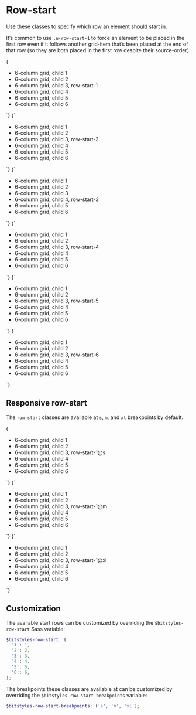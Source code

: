 
<Meta title="Utilities/row-start" />

# Row-start

Use these classes to specify which row an element should start in.

It’s common to use `.u-row-start-1` to force an element to be placed in the first row even if it follows another grid-item that’s been placed at the end of that row (so they are both placed in the first row despite their source-order).

<Canvas isColumn>
  <Story name="u-row-start-1">
    {`
      <ul class="u-grid u-gap-m u-grid-cols-6 u-padding-m u-bg-gray-10 a-list-reset">
        <li class="u-bg-background u-padding-m a-card">6-column grid, child 1</li>
        <li class="u-bg-background u-padding-m a-card">6-column grid, child 2</li>
        <li class="u-bg-brand-2 u-padding-m a-card u-row-start-1">6-column grid, child 3, row-start-1</li>
        <li class="u-bg-background u-padding-m a-card">6-column grid, child 4</li>
        <li class="u-bg-background u-padding-m a-card">6-column grid, child 5</li>
        <li class="u-bg-background u-padding-m a-card">6-column grid, child 6</li>
      </ul>
    `}
  </Story>
  <Story name="u-row-start-2">
    {`
      <ul class="u-grid u-gap-m u-grid-cols-6 u-padding-m u-bg-gray-10 a-list-reset">
        <li class="u-bg-background u-padding-m a-card">6-column grid, child 1</li>
        <li class="u-bg-background u-padding-m a-card">6-column grid, child 2</li>
        <li class="u-bg-brand-2 u-padding-m a-card u-row-start-2">6-column grid, child 3, row-start-2</li>
        <li class="u-bg-background u-padding-m a-card">6-column grid, child 4</li>
        <li class="u-bg-background u-padding-m a-card">6-column grid, child 5</li>
        <li class="u-bg-background u-padding-m a-card">6-column grid, child 6</li>
      </ul>
    `}
  </Story>
  <Story name="u-row-start-3">
    {`
      <ul class="u-grid u-gap-m u-grid-cols-6 u-padding-m u-bg-gray-10 a-list-reset">
        <li class="u-bg-background u-padding-m a-card">6-column grid, child 1</li>
        <li class="u-bg-background u-padding-m a-card">6-column grid, child 2</li>
        <li class="u-bg-background u-padding-m a-card">6-column grid, child 3</li>
        <li class="u-bg-brand-2 u-padding-m a-card u-row-start-3">6-column grid, child 4, row-start-3</li>
        <li class="u-bg-background u-padding-m a-card">6-column grid, child 5</li>
        <li class="u-bg-background u-padding-m a-card">6-column grid, child 6</li>
      </ul>
    `}
  </Story>
  <Story name="u-row-start-4">
    {`
      <ul class="u-grid u-gap-m u-grid-cols-6 u-padding-m u-bg-gray-10 a-list-reset">
        <li class="u-bg-background u-padding-m a-card">6-column grid, child 1</li>
        <li class="u-bg-background u-padding-m a-card">6-column grid, child 2</li>
        <li class="u-bg-brand-2 u-padding-m a-card u-row-start-4">6-column grid, child 3, row-start-4</li>
        <li class="u-bg-background u-padding-m a-card">6-column grid, child 4</li>
        <li class="u-bg-background u-padding-m a-card">6-column grid, child 5</li>
        <li class="u-bg-background u-padding-m a-card">6-column grid, child 6</li>
      </ul>
    `}
  </Story>
  <Story name="u-row-start-5">
    {`
      <ul class="u-grid u-gap-m u-grid-cols-6 u-padding-m u-bg-gray-10 a-list-reset">
        <li class="u-bg-background u-padding-m a-card">6-column grid, child 1</li>
        <li class="u-bg-background u-padding-m a-card">6-column grid, child 2</li>
        <li class="u-bg-brand-2 u-padding-m a-card u-row-start-5">6-column grid, child 3, row-start-5</li>
        <li class="u-bg-background u-padding-m a-card">6-column grid, child 4</li>
        <li class="u-bg-background u-padding-m a-card">6-column grid, child 5</li>
        <li class="u-bg-background u-padding-m a-card">6-column grid, child 6</li>
      </ul>
    `}
  </Story>
  <Story name="u-row-start-6">
    {`
      <ul class="u-grid u-gap-m u-grid-cols-6 u-padding-m u-bg-gray-10 a-list-reset">
        <li class="u-bg-background u-padding-m a-card">6-column grid, child 1</li>
        <li class="u-bg-background u-padding-m a-card">6-column grid, child 2</li>
        <li class="u-bg-brand-2 u-padding-m a-card u-row-start-6">6-column grid, child 3, row-start-6</li>
        <li class="u-bg-background u-padding-m a-card">6-column grid, child 4</li>
        <li class="u-bg-background u-padding-m a-card">6-column grid, child 5</li>
        <li class="u-bg-background u-padding-m a-card">6-column grid, child 6</li>
      </ul>
    `}
  </Story>
</Canvas>

## Responsive row-start

The `row-start` classes are available at `s`, `m`, and `xl` breakpoints by default.

<Canvas isColumn>
  <Story name="u-row-start-2@s">
    {`
      <ul class="u-grid u-gap-m u-grid-cols-6 u-padding-m u-bg-gray-10 a-list-reset">
        <li class="u-bg-background u-padding-m a-card">6-column grid, child 1</li>
        <li class="u-bg-background u-padding-m a-card">6-column grid, child 2</li>
        <li class="u-bg-brand-2 u-padding-m a-card u-row-start-2@s">6-column grid, child 3, row-start-1@s</li>
        <li class="u-bg-background u-padding-m a-card">6-column grid, child 4</li>
        <li class="u-bg-background u-padding-m a-card">6-column grid, child 5</li>
        <li class="u-bg-background u-padding-m a-card">6-column grid, child 6</li>
      </ul>
    `}
  </Story>
  <Story name="u-row-start-2@m">
    {`
      <ul class="u-grid u-gap-m u-grid-cols-6 u-padding-m u-bg-gray-10 a-list-reset">
        <li class="u-bg-background u-padding-m a-card">6-column grid, child 1</li>
        <li class="u-bg-background u-padding-m a-card">6-column grid, child 2</li>
        <li class="u-bg-brand-2 u-padding-m a-card u-row-start-2@m">6-column grid, child 3, row-start-1@m</li>
        <li class="u-bg-background u-padding-m a-card">6-column grid, child 4</li>
        <li class="u-bg-background u-padding-m a-card">6-column grid, child 5</li>
        <li class="u-bg-background u-padding-m a-card">6-column grid, child 6</li>
      </ul>
    `}
  </Story>
  <Story name="u-row-start-2@xl">
    {`
      <ul class="u-grid u-gap-m u-grid-cols-6 u-padding-m u-bg-gray-10 a-list-reset">
        <li class="u-bg-background u-padding-m a-card">6-column grid, child 1</li>
        <li class="u-bg-background u-padding-m a-card">6-column grid, child 2</li>
        <li class="u-bg-brand-2 u-padding-m a-card u-row-start-2@xl">6-column grid, child 3, row-start-1@xl</li>
        <li class="u-bg-background u-padding-m a-card">6-column grid, child 4</li>
        <li class="u-bg-background u-padding-m a-card">6-column grid, child 5</li>
        <li class="u-bg-background u-padding-m a-card">6-column grid, child 6</li>
      </ul>
    `}
  </Story>
</Canvas>

## Customization

The available start rows can be customized by overriding the `$bitstyles-row-start` Sass variable:

```scss
$bitstyles-row-start: (
  '1': 1,
  '2': 2,
  '3': 3,
  '4': 4,
  '5': 5,
  '6': 6,
);
```

The breakpoints these classes are available at can be customized by overriding the `$bitstyles-row-start-breakpoints` variable:

```scss
$bitstyles-row-start-breakpoints: ('s', 'm', 'xl');
```
